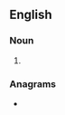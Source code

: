 ==English==

===Noun===
{{head|en|noun form}}

# {{plural of|en|rioter}}

===Anagrams===
* {{anagrams|en|a=eiorrst|Storrie|Terrios|roister|storier}}